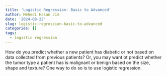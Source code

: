 ```yaml
---
title: 'Logistic Regression: Basic to Advanced'
author: Mehedi Hasan Jim
date: '2024-08-22'
slug: logistic-regression-basic-to-advanced
categories: []
tags:
  - logistic regression
---
```


How do you predict whether a new patient has diabetic or not based on data collected from previous patients? Or, you may want ot predict whether the tumor type a patient has is malignant or benign based on the size, shape and texture? 
One way to do so is to use logistic regression.

```r


```


